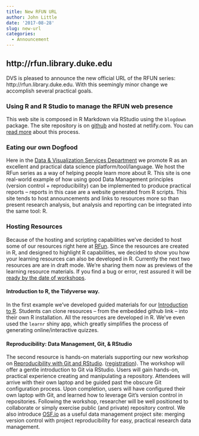 ```yaml
---
title: New RFUN URL
author: John Little
date: '2017-08-28'
slug: new-url
categories: 
  - Announcement
---
```


## http://rfun.library.duke.edu

DVS is pleased to announce the new official URL of the RFUN series:  http://rfun.library.duke.edu.  With this seemingly minor change we accomplish several practical goals.  

### Using R and R Studio to manage the RFUN web presence

This web site is composed in R Markdown via RStudio using the `blogdown` package.  The site repository is on [github](https://github.com/data-and-visualization/Rfun) and hosted at netlify.com.  You can [read more](https://bookdown.org/yihui/blogdown/) about this process.

### Eating our own Dogfood

Here in the [Data & Visualization Services Department](http://library.duke.edu/data/) we promote R as an excellent and practical data science platform/tool/language.  We host the RFun series as a way of helping people learn more about R.  This site is one real-world example of how using good Data Management principles (version control + reproducibility) can be implemented to produce practical reports -- reports in this case are a website generated from R scripts.  This site tends to host announcements and links to resources more so than present research analysis, but analysis and reporting can be integrated into the same tool:  R.

### Hosting Resources

Because of the hosting and scripting capabilities we've decided to host some of our resources right here at [RFun](http://rfun.library.duke.edu/).  Since the resources are created in R, and designed to highlight R capabilities, we decided to show you how your learning resources can also be developed in R.  Currently the next two resources are are in draft mode.  We're sharing them now as previews of the learning resource materials.  If you find a bug or error, rest assured it will be [ready by the date of workshops](/2017/08/29/fall-2017-rfun-workshops/).

#### Introduction to R, the Tidyverse way.

In the first example we've developed guided materials for our [Introduction to R](/intro2r/).  Students can clone resources -- from the embedded github link -- into their own R installation.  All the resources are developed in R.  We've even used the `learnr` shiny app, which greatly simplifies the process of generating online/interactive quizzes.  

#### Reproducibility: Data Management, Git, & RStudio
The second resource is hands-on materials supporting our new workshop on [Reproducibility with Git and RStudio](/git/). ([registration](http://duke.libcal.com/event/3442538)).  The workshop will offer a gentle introduction to Git via RStudio. Users will gain hands-on, practical experience creating and manipulating a repository. Attendees will arrive with their own laptop and be guided past the obscure Git configuration process. Upon completion, users will have configured their own laptop with Git, and learned how to leverage Git’s version control in repositories. Following the workshop, researcher will be well positioned to collaborate or simply exercise public (and private) repository control.  We also introduce [OSF.io](https://osf.io/r6wfk/) as a useful data management project site: merging version control with project reproducibility for easy, practical research data management.  




